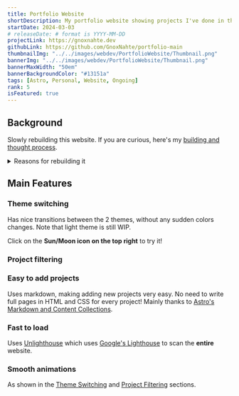 ```yaml
---
title: Portfolio Website
shortDescription: My portfolio website showing projects I've done in the past. (This website)
startDate: 2024-03-03
# releaseDate: # format is YYYY-MM-DD
projectLink: https://gnoxnahte.dev
githubLink: https://github.com/GnoxNahte/portfolio-main
thumbnailImg: "../../images/webdev/PortfolioWebsite/Thumbnail.png"
bannerImg: "../../images/webdev/PortfolioWebsite/Thumbnail.png"
bannerMaxWidth: "50em"
bannerBackgroundColor: "#13151a"
tags: [Astro, Personal, Website, Ongoing]
rank: 5
isFeatured: true
---
```


## Background
Slowly rebuilding this website. If you are curious, here's my [building and thought process](../portfolio-website-build-process). 

<details>
<summary> Reasons for rebuilding it </summary>
Why I want to rebuild the website:
- It was my first serious website, which resulted in messy code.
- Don't really like the styles of it, especially the dull colors.
- Have Dark and light mode. Explained and shown more here: [Theme Switching](#theme-switching)
- (Still WIP) Want to separate between [web dev](https://webdev.gnoxnahte.dev/) and [game dev](https://gamedev.gnoxnahte.dev/). Maybe have different themes for each site? Thinking of web dev being a modern website and game dev be a website with some gaming elements added. Something like: https://bruno-simon.com/
</details>

## Main Features
### Theme switching
Has nice transitions between the 2 themes, without any sudden colors changes.  Note that light theme is still WIP.

Click on the **Sun/Moon icon on the top right** to try it!

<ExpandImgOnClick image={ThemeSwitchingGIF} />

### Project filtering
<ExpandImgOnClick image={ProjectFilterGIF} />

### Easy to add projects
Uses markdown, making adding new projects very easy. No need to write full pages in HTML and CSS for every project!
Mainly thanks to [Astro's Markdown and Content Collections](https://docs.astro.build/en/guides/markdown-content/).

### Fast to load
Uses [Unlighthouse](https://next.unlighthouse.dev/) which uses [Google's Lighthouse](https://github.com/GoogleChrome/lighthouse) to scan the **entire** website.

### Smooth animations
As shown in the [Theme Switching](#theme-switching) and [Project Filtering](#project-filtering) sections.